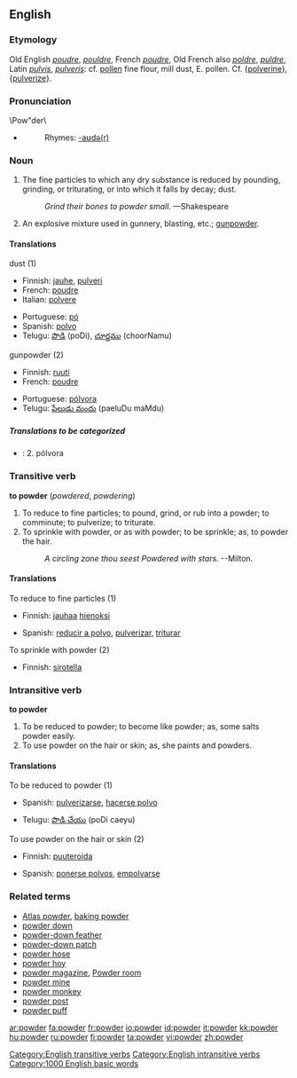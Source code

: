 ==English==
{{wikipedia}}
===Etymology===
Old English ''[[poudre]]'', ''[[pouldre]]'', French ''[[poudre]]'', Old French also ''[[poldre]]'', ''[[puldre]]'', Latin ''[[pulvis]]'', ''[[pulveris]]'': cf. [[pollen]] fine flour, mill dust, E. pollen. Cf. {[[polverine]]}, {[[pulverize]]}.

===Pronunciation===
\Pow"der\

*{{audio|en-us-powder.ogg|Audio (US)}}
*:Rhymes: [[Rhymes:English:-aʊdə(r)|-aʊdə(r)]]

===Noun===
{{en-noun|s|-}}

# The fine particles to which any dry substance is reduced by pounding, grinding, or triturating, or into which it falls by decay; dust.
#:''Grind their bones to powder small.''  &mdash;Shakespeare
# An explosive mixture used in gunnery, blasting, etc.; [[gunpowder]].

====Translations====
;dust (1)
{{top}}
*Finnish: [[jauhe]], [[pulveri]]
*French: [[poudre]] {{m}}
*Italian: [[polvere]]
{{mid}}
*Portuguese: [[pó]] {{m}}
*Spanish: [[polvo#Spanish|polvo]]
*Telugu: [[పొడి]] (poDi), [[చూర్ణము]] (choorNamu)
{{bottom}}

;gunpowder (2)
{{top}}
*Finnish: [[ruuti]]
*French: [[poudre]] {{m}}
{{mid}}
*Portuguese: [[pólvora]] {{f}}
*Telugu: [[పేలుడు మందు]] (paeluDu maMdu)
{{bottom}}

=====Translations to be categorized=====
{{checktrans}}

*{{ttbc|Spanish}}: 2. pólvora

===Transitive verb===
'''to powder''' (''powdered'', ''powdering'')

# To reduce to fine particles; to pound, grind, or rub into a powder; to comminute; to pulverize; to triturate.
# To sprinkle with powder, or as with powder; to be sprinkle; as, to powder the hair.
#:''A circling zone thou seest Powdered with stars.'' --Milton.

====Translations====
;To reduce to fine particles (1)
{{top}}
*Finnish: [[jauhaa]] [[hieno|hienoksi]]
{{mid}}
*Spanish: [[reducir a polvo]], [[pulverizar]], [[triturar]]
{{bottom}}

;To sprinkle with powder (2)
{{top}}
*Finnish: [[sirotella]]
{{mid}}
{{bottom}}

===Intransitive verb===
'''to powder'''
# To be reduced to powder; to become like powder; as, some salts powder easily.
# To use powder on the hair or skin; as, she paints and powders.

====Translations====
;To be reduced to powder (1)
{{top}}
*Spanish: [[pulverizarse]], [[hacerse polvo]]
{{mid}}
*Telugu: [[పొడి చేయు]] (poDi caeyu)
{{bottom}}

;To use powder on the hair or skin (2)
{{top}}
*Finnish: [[puuteroida]]
{{mid}}
*Spanish: [[ponerse polvos]], [[empolvarse]]
{{bottom}}

===Related terms===
*[[Atlas powder]], [[baking powder]]
*[[powder down]]
*[[powder-down feather]]
*[[powder-down patch]]
*[[powder hose]]
*[[powder hoy]]
*[[powder magazine]], [[Powder room]]
*[[powder mine]]
*[[powder monkey]]
*[[powder post]]
*[[powder puff]]

[[Category:English transitive verbs]]
[[Category:English intransitive verbs]]
[[Category:1000 English basic words]]

[[ar:powder]]
[[fa:powder]]
[[fr:powder]]
[[io:powder]]
[[id:powder]]
[[it:powder]]
[[kk:powder]]
[[hu:powder]]
[[ru:powder]]
[[fi:powder]]
[[ta:powder]]
[[vi:powder]]
[[zh:powder]]